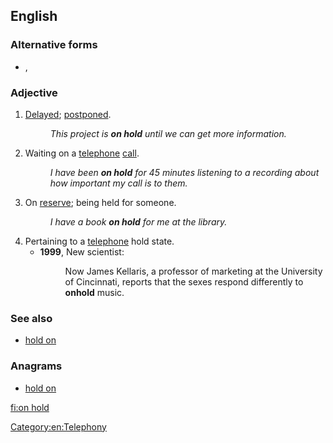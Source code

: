 ==English==

===Alternative forms===
* {{l|en|on-hold}}, {{l|en|onhold}}

===Adjective===
{{en-adj|-|sg=[[on]] [[hold]]}}

# {{idiomatic}} [[delayed|Delayed]]; [[postponed]].
#: ''This project is '''on hold''' until we can get more information.''
# Waiting on a [[telephone]] [[call]].
#: ''I have been '''on hold''' for 45 minutes listening to a recording about how important my call is to them.''
# On [[reserve]]; being held for someone.
#: ''I have a book '''on hold''' for me at the library.''
# Pertaining to a [[telephone]] hold state.
#*'''1999''', New scientist:
#*: Now James Kellaris, a professor of marketing at the University of Cincinnati, reports that the sexes respond differently to '''onhold''' music.

===See also===
* [[hold on]]

===Anagrams===
* [[hold on#English|hold on]]

[[Category:en:Telephony]]

[[fi:on hold]]